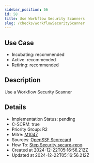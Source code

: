 ```yaml
---
sidebar_position: 56
id: 58
title: Use Workflow Security Scanners
slug: /checks/workflowSecurityScanner
---
```


## Use Case
<!-- LEVELS:START -->
- Incubating: recommended
- Active: recommended
- Retiring: recommended
<!-- LEVELS:END -->

<!-- DESCRIPTION:START -->
## Description
Use a Workflow Security Scanner
<!-- DESCRIPTION:END -->

<!-- DETAILS:START -->
## Details
- Implementation Status: pending
- C-SCRM: true
- Priority Group: R2
- Mitre: [M1047](https://attack.mitre.org/mitigations/M1047/)
- Sources: [OpenSSF Scorecard](https://github.com/ossf/scorecard/blob/main/docs/checks.md#token-permissions)
- How To: [Step Security secure-repo](https://github.com/step-security/secure-repo)
- Created at 2024-12-22T05:16:56.212Z
- Updated at 2024-12-22T05:16:56.212Z
<!-- DETAILS:END -->
